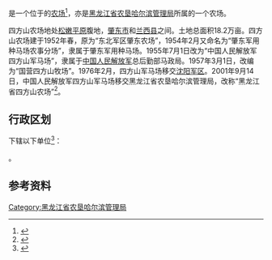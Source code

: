 {{中国乡级行政区|23/12/82/500/000
|行政区全称           = {{PAGENAMEBASE}}
|上级行政区           = [[黑龙江省农垦哈尔滨管理局|黑龙江省农垦哈尔滨管理局]]
}}

'''{{PAGENAMEBASE}}'''是一个位于{{PRC admin/fullname|23/12/82/500/000|3}}的[[农场|农场]]<ref>{{PRC admin/ref sgc|{{PRC admin/parent|23/12/82/500/000}}}}</ref>，亦是[[黑龙江省农垦哈尔滨管理局|黑龙江省农垦哈尔滨管理局]]所属的一个农场。

四方山农场地处[[松嫩平原|松嫩平原]]腹地，[[肇东市|肇东市]]和[[兰西县|兰西县]]之间。土地总面积18.2万亩。四方山农场建于1952年春，原为“东北军区肇东农场”，1954年2月又命名为“肇东军用种马场农事分场”，隶属于肇东军用种马场。1955年7月1日改为“中国人民解放军四方山军马场”，隶属于[[中国人民解放军|中国人民解放军]]总后勤部马政局。1957年3月1日，改编为“国营四方山牧场”。1976年2月，四方山军马场移交[[沈阳军区|沈阳军区]]。2001年9月14日，中国人民解放军四方山军马场移交黑龙江省农垦哈尔滨管理局，改称“黑龙江省四方山农场”<ref>{{cite web |title=四方山农场 |url=http://zw.chinabdh.com/sfsnc/index.jhtml |website=黑龙江省农垦总局 }}{{Dead link}}</ref>。

== 行政区划 ==
{{PAGENAMEBASE}}下辖以下单位<ref>{{PRC admin/ref sgc|23/12/82/500/000}}</ref>：

{{PRC admin/children|23/12/82/500/000}}。

== 参考资料 ==
{{reflist}}

{{黑龙江行政区划小作品}}
{{PRC admin/navcat|23/12/82/500/000}}
{{黑龙江省农垦总局}}

[[Category:黑龙江省农垦哈尔滨管理局|Category:黑龙江省农垦哈尔滨管理局]]